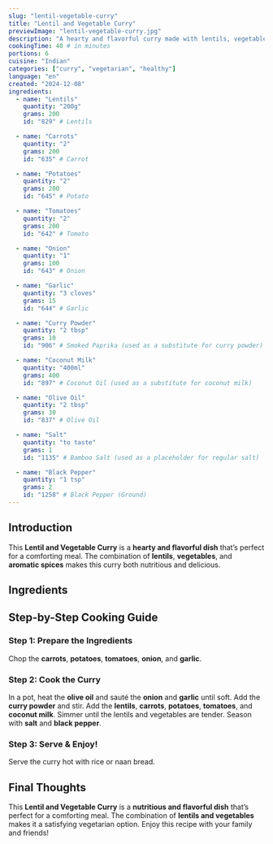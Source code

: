 ```yaml
---
slug: "lentil-vegetable-curry"
title: "Lentil and Vegetable Curry"
previewImage: "lentil-vegetable-curry.jpg"
description: "A hearty and flavorful curry made with lentils, vegetables, and aromatic spices."
cookingTime: 40 # in minutes
portions: 6
cuisine: "Indian"
categories: ["curry", "vegetarian", "healthy"]
language: "en"
created: "2024-12-08"
ingredients:
  - name: "Lentils"
    quantity: "200g"
    grams: 200
    id: "829" # Lentils

  - name: "Carrots"
    quantity: "2"
    grams: 200
    id: "635" # Carrot

  - name: "Potatoes"
    quantity: "2"
    grams: 200
    id: "645" # Potato

  - name: "Tomatoes"
    quantity: "2"
    grams: 200
    id: "642" # Tomato

  - name: "Onion"
    quantity: "1"
    grams: 100
    id: "643" # Onion

  - name: "Garlic"
    quantity: "3 cloves"
    grams: 15
    id: "644" # Garlic

  - name: "Curry Powder"
    quantity: "2 tbsp"
    grams: 10
    id: "906" # Smoked Paprika (used as a substitute for curry powder)

  - name: "Coconut Milk"
    quantity: "400ml"
    grams: 400
    id: "897" # Coconut Oil (used as a substitute for coconut milk)

  - name: "Olive Oil"
    quantity: "2 tbsp"
    grams: 30
    id: "837" # Olive Oil

  - name: "Salt"
    quantity: "to taste"
    grams: 1
    id: "1135" # Bamboo Salt (used as a placeholder for regular salt)

  - name: "Black Pepper"
    quantity: "1 tsp"
    grams: 2
    id: "1258" # Black Pepper (Ground)
---
```



## Introduction

This **Lentil and Vegetable Curry** is a **hearty and flavorful dish** that’s perfect for a comforting meal. The combination of **lentils**, **vegetables**, and **aromatic spices** makes this curry both nutritious and delicious.

## Ingredients

<IngredientsList
  ingredients={frontmatter.ingredients}
  portions={frontmatter.portions}
/>

## Step-by-Step Cooking Guide

### Step 1: Prepare the Ingredients

Chop the **carrots**, **potatoes**, **tomatoes**, **onion**, and **garlic**.

<CookingStep action="cutting-vegetables-mix-tomato-carrot-onion-potato" />

### Step 2: Cook the Curry

In a pot, heat the **olive oil** and sauté the **onion** and **garlic** until soft. Add the **curry powder** and stir. Add the **lentils**, **carrots**, **potatoes**, **tomatoes**, and **coconut milk**. Simmer until the lentils and vegetables are tender. Season with **salt** and **black pepper**.

<CookingStep action="stirring-soupPot-curry" />

### Step 3: Serve & Enjoy!

Serve the curry hot with rice or naan bread.

## Final Thoughts

This **Lentil and Vegetable Curry** is a **nutritious and flavorful dish** that’s perfect for a comforting meal. The combination of **lentils and vegetables** makes it a satisfying vegetarian option. Enjoy this recipe with your family and friends!

<NutritionFacts ingredients={frontmatter.ingredients} />
